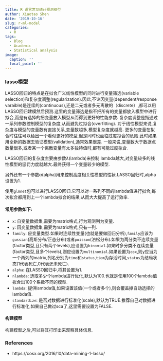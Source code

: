 ```yaml
---
title: R 语言常见统计预测模型
author: Xiaotao Shen
date: '2019-10-16'
slug: r-ml-model
categories:
  - R
tags:
  - Blog
  - Academic
  - Statistical analysis
image:
  caption: ''
  focal_point: ''
---
```


### lasso模型

LASSO回归的特点是在拟合广义线性模型的同时进行变量筛选(variable selection)和复杂度调整(regularization).因此,不论因变量(dependent/response varaible)是连续的(continuous),还是二元或者多元离散的（discrete）,都可以用LASSO回归建模然后预测.这里的变量筛选是指不把所有的变量都放入模型中进行拟合,而是有选择的把变量放入模型从而得到更好的性能参数. 复杂度调整是指通过一系列参数控制模型的复杂度,从而避免过拟合(overfitting). 对于线性模型来说,复杂度与模型的变量数有直接关系,变量数越多,模型复杂度就越高. 更多的变量在拟合时往往可以给出一个看似更好的模型,但是同时也面临过度拟合的危险.此时如果用全新的数据去验证模型(validation),通常效果很差. 一般来说,变量数大于数据点数量很多,或者某一个离散变量有太多独特值时,都有可能过度拟合.

LASSO回归的复杂度主要由参数$\lambda$(lambda)来控制.lambda越大,对变量较多的线性模型的惩罚力度就越大.最终获得一个变量较少的模型.

另外还有一个参数$\alpha$(alpha)用来控制高度相关性模型的性状.LASSO回归时,alpha设置为1.

使用`glmnet`包可以进行LASSO回归.它可以对一系列不同的lambda值进行拟合,每次拟合都用到上一个lambda拟合的结果,从而大大提高了运行效率.

#### 常用参数如下:

* `x`: 自变量数据集,需要为matrix格式,行为观测列为变量.  
* `y`: 因变量数据集,需要为matrix格式,只有一列.
* `family`: 应变量类型.如果时连续性变量(也就是要做回归分析),`family`应该为`gussian`(高斯分布/正态分布)或者`poisson`(泊松分布).如果为两分类不连续变量(factor类型,且只有两个levels),应设置为`binomial`.如果时多分类不连续变量(factor类型,且多个levels),则应设置为`multinomial`.如果设置为`cox`,则y应当为一个两列的matrix,列名分别为`time`和`status`,`tiem`为存活时间,`status`为结局状态(1代表死亡,0代表还未死亡).
* `alpha`: 在LASSO回归中,将其设置为1.
* `nlambda`: 选取多少个lambda进行优化,默认为100.也就是使用100个lambda值拟合出100个系数不同的模型.
* `lambda`: 提供lambda值,如果设置该值(一个或者多个),则会覆盖掉自动选择的lambda值.
* `standardize`: 是否对数据进行标准化(scale),默认为TRUE.推荐自己对数据进行标准化,如果自己做过sca了,这里需要设置为FALSE.

#### 构建模型

构建模型之后,可以将其打印出来观察具体信息.




### References

* https://cosx.org/2016/10/data-mining-1-lasso/
